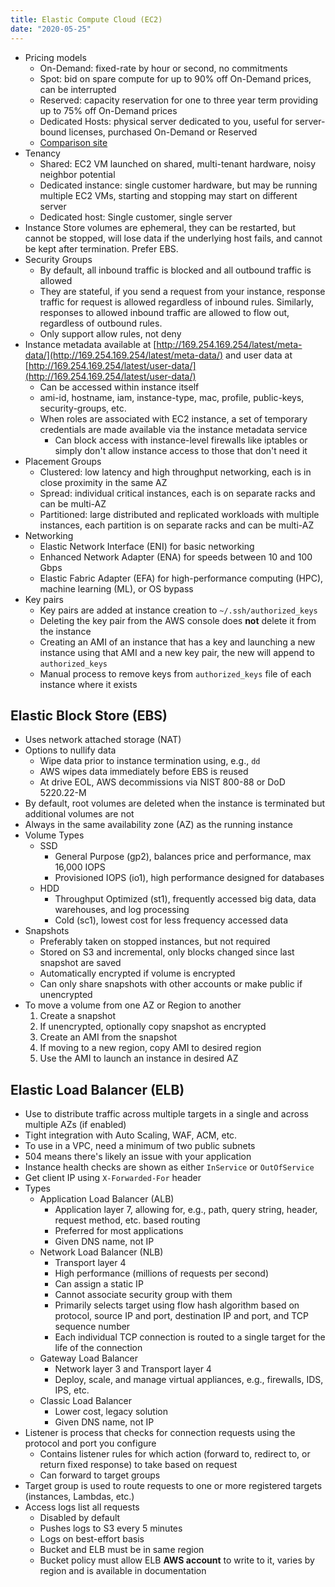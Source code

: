```yaml
---
title: Elastic Compute Cloud (EC2)
date: "2020-05-25"
---
```


- Pricing models
  - On-Demand: fixed-rate by hour or second, no commitments
  - Spot: bid on spare compute for up to 90% off On-Demand prices, can be interrupted
  - Reserved: capacity reservation for one to three year term providing up to 75% off On-Demand prices
  - Dedicated Hosts: physical server dedicated to you, useful for server-bound licenses, purchased On-Demand or Reserved
  - [Comparison site](https://ec2.shop/)
- Tenancy
  - Shared: EC2 VM launched on shared, multi-tenant hardware, noisy neighbor potential
  - Dedicated instance: single customer hardware, but may be running multiple EC2 VMs, starting and stopping may start on different server
  - Dedicated host: Single customer, single server
- Instance Store volumes are ephemeral, they can be restarted, but cannot be stopped, will lose data if the underlying host fails, and cannot be kept after termination. Prefer EBS.
- Security Groups
  - By default, all inbound traffic is blocked and all outbound traffic is allowed
  - They are stateful, if you send a request from your instance, response traffic for request is allowed regardless of inbound rules. Similarly, responses to allowed inbound traffic are allowed to flow out, regardless of outbound rules.
  - Only support allow rules, not deny
- Instance metadata available at [http://169.254.169.254/latest/meta-data/](http://169.254.169.254/latest/meta-data/) and user data at [http://169.254.169.254/latest/user-data/](http://169.254.169.254/latest/user-data/)
  - Can be accessed within instance itself
  - ami-id, hostname, iam, instance-type, mac, profile, public-keys, security-groups, etc.
  - When roles are associated with EC2 instance, a set of temporary credentials are made available via the instance metadata service
    - Can block access with instance-level firewalls like iptables or simply don't allow instance access to those that don't need it
- Placement Groups
  - Clustered: low latency and high throughput networking, each is in close proximity in the same AZ
  - Spread: individual critical instances, each is on separate racks and can be multi-AZ
  - Partitioned: large distributed and replicated workloads with multiple instances, each partition is on separate racks and can be multi-AZ
- Networking
  - Elastic Network Interface (ENI) for basic networking
  - Enhanced Network Adapter (ENA) for speeds between 10 and 100 Gbps
  - Elastic Fabric Adapter (EFA) for high-performance computing (HPC), machine learning (ML), or OS bypass
- Key pairs
  - Key pairs are added at instance creation to `~/.ssh/authorized_keys`
  - Deleting the key pair from the AWS console does **not** delete it from the instance
  - Creating an AMI of an instance that has a key and launching a new instance using that AMI and a new key pair, the new will append to `authorized_keys`
  - Manual process to remove keys from `authorized_keys` file of each instance where it exists

## Elastic Block Store (EBS)

- Uses network attached storage (NAT)
- Options to nullify data
  - Wipe data prior to instance termination using, e.g., `dd`
  - AWS wipes data immediately before EBS is reused
  - At drive EOL, AWS decommissions via NIST 800-88 or DoD 5220.22-M
- By default, root volumes are deleted when the instance is terminated but additional volumes are not
- Always in the same availability zone (AZ) as the running instance
- Volume Types
  - SSD
    - General Purpose (gp2), balances price and performance, max 16,000 IOPS
    - Provisioned IOPS (io1), high performance designed for databases
  - HDD
    - Throughput Optimized (st1), frequently accessed big data, data warehouses, and log processing
    - Cold (sc1), lowest cost for less frequency accessed data
- Snapshots
  - Preferably taken on stopped instances, but not required
  - Stored on S3 and incremental, only blocks changed since last snapshot are saved
  - Automatically encrypted if volume is encrypted
  - Can only share snapshots with other accounts or make public if unencrypted
- To move a volume from one AZ or Region to another
  1. Create a snapshot
  2. If unencrypted, optionally copy snapshot as encrypted
  3. Create an AMI from the snapshot
  4. If moving to a new region, copy AMI to desired region
  5. Use the AMI to launch an instance in desired AZ

## Elastic Load Balancer (ELB)

- Use to distribute traffic across multiple targets in a single and across multiple AZs (if enabled)
- Tight integration with Auto Scaling, WAF, ACM, etc.
- To use in a VPC, need a minimum of two public subnets
- 504 means there's likely an issue with your application
- Instance health checks are shown as either `InService` or `OutOfService`
- Get client IP using `X-Forwarded-For` header
- Types
  - Application Load Balancer (ALB)
    - Application layer 7, allowing for, e.g., path, query string, header, request method, etc. based routing
    - Preferred for most applications
    - Given DNS name, not IP
  - Network Load Balancer (NLB)
    - Transport layer 4
    - High performance (millions of requests per second)
    - Can assign a static IP
    - Cannot associate security group with them
    - Primarily selects target using flow hash algorithm based on protocol, source IP and port, destination IP and port, and TCP sequence number
    - Each individual TCP connection is routed to a single target for the life of the connection
  - Gateway Load Balancer
    - Network layer 3 and Transport layer 4
    - Deploy, scale, and manage virtual appliances, e.g., firewalls, IDS, IPS, etc.
  - Classic Load Balancer
    - Lower cost, legacy solution
    - Given DNS name, not IP
- Listener is process that checks for connection requests using the protocol and port you configure
  - Contains listener rules for which action (forward to, redirect to, or return fixed response) to take based on request
  - Can forward to target groups
- Target group is used to route requests to one or more registered targets (instances, Lambdas, etc.)
- Access logs list all requests
  - Disabled by default
  - Pushes logs to S3 every 5 minutes
  - Logs on best-effort basis
  - Bucket and ELB must be in same region
  - Bucket policy must allow ELB **AWS account** to write to it, varies by region and is available in documentation
